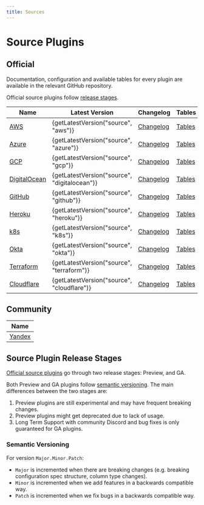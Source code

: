```yaml
---
title: Sources
---
```



# Source Plugins

## Official

Documentation, configuration and available tables for every plugin are available in the relevant GitHub repository.

Official source plugins follow [release stages](#source-plugin-release-stages).

| **Name**              | Latest Version | Changelog                           | Tables | Stage |
|-----------------------|----------------|-------------------------------------|--------|-------|
| [AWS][aws] | {getLatestVersion("source", "aws")}         | [Changelog][AWS-Changelog]          | [Tables][AWS-Tables]           | GA |
| [Azure][azure] | {getLatestVersion("source", "azure")}         | [Changelog][Azure-Changelog]        | [Tables][Azure-Tables]         | GA |
| [GCP][gcp] | {getLatestVersion("source", "gcp")}         | [Changelog][GCP-Changelog]          | [Tables][GCP-Tables]           | GA |
| [DigitalOcean][digitalocean] | {getLatestVersion("source", "digitalocean")}         | [Changelog][DigitalOcean-Changelog] | [Tables][DigitalOcean-Tables]  | GA |
| [GitHub][github] | {getLatestVersion("source", "github")}         | [Changelog][GitHub-Changelog]       | [Tables][GitHub-Tables]        | GA |
| [Heroku][heroku] | {getLatestVersion("source", "heroku")}         | [Changelog][Heroku-Changelog]       | [Tables][Heroku-Tables]        | Preview |
| [k8s][k8s] | {getLatestVersion("source", "k8s")}         | [Changelog][k8s-Changelog]          | [Tables][k8s-Tables]           | Preview |
| [Okta][okta] | {getLatestVersion("source", "okta")}        | [Changelog][Okta-Changelog]         | [Tables][Okta-Tables]          | Preview |
| [Terraform][terraform] | {getLatestVersion("source", "terraform")}         | [Changelog][Terraform-Changelog]    | [Tables][Terraform-Tables]     | Preview |
| [Cloudflare][cloudflare] | {getLatestVersion("source", "cloudflare")}         | [Changelog][Cloudflare-Changelog]   | [Tables][Cloudflare-Tables]    | Preview |

## Community

| **Name**                                                     |
|--------------------------------------------------------------|
| [Yandex](https://github.com/yandex-cloud/cq-provider-yandex) |

## Source Plugin Release Stages

[Official source plugins](#official) go through two release stages: Preview, and GA.

Both Preview and GA plugins follow [semantic versioning](#semantic-versioning).
The main differences between the two stages are:

1. Preview plugins are still experimental and may have frequent breaking changes.
2. Preview plugins might get deprecated due to lack of usage.
3. Long Term Support with community Discord and bug fixes is only guaranteed for GA plugins.

### Semantic Versioning

For version `Major.Minor.Patch`:

- `Major` is incremented when there are breaking changes (e.g. breaking configuration spec structure, column type changes).
- `Minor` is incremented when we add features in a backwards compatible way.
- `Patch` is incremented when we fix bugs in a backwards compatible way.

[aws]: ./aws/overview
[gcp]: ./gcp/overview
[azure]: ./azure/overview
[digitalocean]: ./digitalocean/overview
[github]: ./github/overview
[heroku]: ./heroku/overview
[k8s]: ./k8s/overview
[okta]: ./okta/overview
[terraform]: ./terraform/overview
[cloudflare]: ./cloudflare/overview
[AWS-Changelog]: https://github.com/cloudquery/cloudquery/blob/main/plugins/source/aws/CHANGELOG.md
[Azure-Changelog]: https://github.com/cloudquery/cloudquery/blob/main/plugins/source/azure/CHANGELOG.md
[GCP-Changelog]: https://github.com/cloudquery/cloudquery/blob/main/plugins/source/gcp/CHANGELOG.md
[DigitalOcean-Changelog]: https://github.com/cloudquery/cloudquery/blob/main/plugins/source/digitalocean/CHANGELOG.md
[GitHub-Changelog]: https://github.com/cloudquery/cloudquery/blob/main/plugins/source/github/CHANGELOG.md
[Heroku-Changelog]: https://github.com/cloudquery/cloudquery/blob/main/plugins/source/heroku/CHANGELOG.md
[k8s-Changelog]: https://github.com/cloudquery/cloudquery/blob/main/plugins/source/k8s/CHANGELOG.md
[Okta-Changelog]: https://github.com/cloudquery/cloudquery/blob/main/plugins/source/okta/CHANGELOG.md
[Terraform-Changelog]: https://github.com/cloudquery/cloudquery/blob/main/plugins/source/terraform/CHANGELOG.md
[Cloudflare-Changelog]: https://github.com/cloudquery/cloudquery/blob/main/plugins/source/cloudflare/CHANGELOG.md
[AWS-Tables]: https://github.com/cloudquery/cloudquery/blob/main/plugins/source/aws/docs/tables/README.md
[Azure-Tables]: https://github.com/cloudquery/cloudquery/blob/main/plugins/source/azure/docs/tables/README.md
[GCP-Tables]: https://github.com/cloudquery/cloudquery/blob/main/plugins/source/gcp/docs/tables/README.md
[DigitalOcean-Tables]: https://github.com/cloudquery/cloudquery/blob/main/plugins/source/digitalocean/docs/tables/README.md
[GitHub-Tables]: https://github.com/cloudquery/cloudquery/blob/main/plugins/source/github/docs/tables/README.md
[Heroku-Tables]: https://github.com/cloudquery/cloudquery/blob/main/plugins/source/heroku/docs/tables/README.md
[k8s-Tables]: https://github.com/cloudquery/cloudquery/blob/main/plugins/source/k8s/docs/tables/README.md
[Okta-Tables]: https://github.com/cloudquery/cloudquery/blob/main/plugins/source/okta/docs/tables/README.md
[Terraform-Tables]: https://github.com/cloudquery/cloudquery/blob/main/plugins/source/terraform/docs/tables/README.md
[Cloudflare-Tables]: https://github.com/cloudquery/cloudquery/blob/main/plugins/source/cloudflare/docs/tables/README.md
